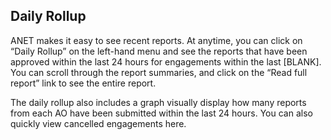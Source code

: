 
<Meta title="ANET User Stories/Daily Rollup" />

## Daily Rollup

ANET makes it easy to see recent reports. At anytime, you can click on “Daily Rollup” on the
left-hand menu and see the reports that have been approved within the last 24 hours for engagements
within the last [BLANK]. You can scroll through the report summaries, and click on the “Read full
report” link to see the entire report.

The daily rollup also includes a graph visually display how many reports from each AO have been
submitted within the last 24 hours. You can also quickly view cancelled engagements here.
